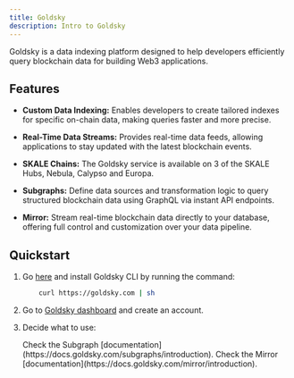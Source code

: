```yaml
---
title: Goldsky
description: Intro to Goldsky
---
```



Goldsky is a data indexing platform designed to help developers efficiently query blockchain data for building Web3 applications.

<CardGrid>
  <LinkCard title="Website" href="https://goldsky.com/" />
  <LinkCard title="Documentation" href="https://docs.goldsky.com/introduction" />
  <LinkCard title="Recipe" description="Not ready yet but is coming very soon!"/>
</CardGrid>

## Features

- **Custom Data Indexing:** Enables developers to create tailored indexes for specific on-chain data, making queries faster and more precise.

- **Real-Time Data Streams:** Provides real-time data feeds, allowing applications to stay updated with the latest blockchain events.

- **SKALE Chains:** The Goldsky service is available on 3 of the SKALE Hubs, Nebula, Calypso and Europa.

- **Subgraphs:** Define data sources and transformation logic to query structured blockchain data using GraphQL via instant API endpoints.

- **Mirror:** Stream real-time blockchain data directly to your database, offering full control and customization over your data pipeline.

## Quickstart

<Steps>

1. Go [here](https://docs.goldsky.com/introduction) and install Goldsky CLI by running the command:

	```sh
		curl https://goldsky.com | sh
	```

2. Go to [Goldsky dashboard](https://app.goldsky.com/login) and create an account.

3. Decide what to use:

	<Tabs>
		<TabItem label="Subgraphs">
			Check the Subgraph [documentation](https://docs.goldsky.com/subgraphs/introduction).
		</TabItem>
		<TabItem label="Mirror">
			Check the Mirror [documentation](https://docs.goldsky.com/mirror/introduction).
		</TabItem>
	</Tabs>

</Steps>




